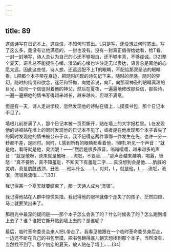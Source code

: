 ```yaml
---
---
---
```

title: 89
---



这些诗写在日记本上，这些信，不知何时寄出。L只是写，还没想过何时寄出。写了这么多，竟没有让他满意的，一封也没有。没有一封真正值得给她看，给T看。一封一封地写，诗人总认为自己的心还不够坦白，还不够率真，不够虔诚。[32]整个夏天，语言总不能捉住心绪，漫溢的心绪也许注定无以表达，语言总是离他的心愿太远。因此这些信，诗人想，还远远配不上T的眼睛，不配给那双圣洁的眼睛看。L把那个本子带在身边，把随时闪现的诗句记下来，随时的灵感，随时的梦幻，随时的纯情和欲念，迷茫和忏悔，向她诉说，向T，向那双神圣的眼睛真理的目光，如同一个信徒对着他的神父，然后在夏夜，一遍遍地修改那些信，那些诗，一遍一遍把他的情书写得越来越长，越来越长，但越不满意。

但是有一天，诗人走进学校，忽然发现他的诗贴在墙上，L摸摸书包，那个日记本不见了。

墙根儿前挤满了人，那个日记本被一页页撕开，贴在墙上的大字报栏里。L在发现他的诗被贴在墙上的同时发现他的日记本不见了，或者是在他发现那个本子丢失了的同时发现他的情书被公布于众，我不记得这两件事哪一件发生在先，也许一分一秒都不差，是同时。同时，L感到所有的眼睛都看着他，同时L听见一个声音：“就是他，看呀就是他，臭流氓！——”然后是很多声音，嗡嗡嘤嘤，越来越多的声音：“就是他呀，原来就是他呀……流氓，不要脸……”那声音越来越响，喧嚣，愤怒：“真不要脸，真不知羞耻，不知天下有羞耻二字……真没想到会是他……肮脏的灵魂，真是肮脏透顶，丑恶……他叫什么……L，对对，L，就是他，L……流氓，流氓，流氓臭流氓……”[33]

我记得某一个夏天就要结束了，那一天诗人成为“流氓”。

我记得他站在人群中惊慌失措。我记得他的眼神就像个走失了的孩子，茫然四顾，马上就要哭出来了。

那目光中最深的疑问是——那个本子怎么会丢了的？什么时候丢了的？怎么跑到墙上去了？谁？谁把它撕开贴到墙上去的？是谁呢？

最后，临时革命委员会来人把L带走了。我看见他跟在一个临时革命委员身后走，一边还不断在自己的书包里摸，把书包翻得底儿朝天想找到那个本子。当然没有，当然找不到了。那个初恋的夏天，被人贴在了墙上……[34]